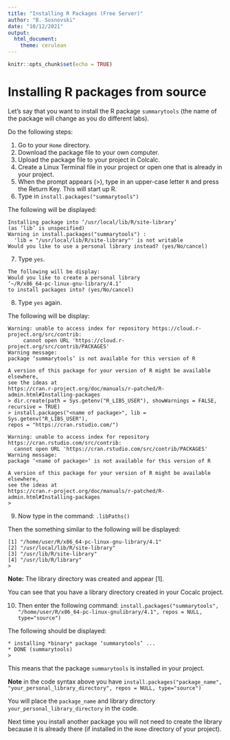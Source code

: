 ```yaml
---
title: "Installing R Packages (Free Server)"
author: "B. Sosnovski"
date: "10/12/2021"
output: 
  html_document: 
    theme: cerulean
---
```


```r
knitr::opts_chunk$set(echo = TRUE)
```

# Installing R packages from source

Let’s say that you want to install the R package `summarytools` (the name of the package will change as you do different labs).

Do the following steps:

1. Go to your `Home` directory.
2. Download the package file to your own computer.
3. Upload the package file to your project in Colcalc.
4. Create a Linux Terminal file in your project or open one that is already in your project.
5. When the prompt appears (>), type in an upper-case letter `R` and press the Return Key. This will start up R.
6. Type in `install.packages("summarytools")`

The following will be displayed:

```
Installing package into ‘/usr/local/lib/R/site-library’
(as ‘lib’ is unspecified)
Warning in install.packages("summarytools") :
  'lib = "/usr/local/lib/R/site-library"' is not writable
Would you like to use a personal library instead? (yes/No/cancel) 
```

7)	Type `yes`.

```
The following will be display:
Would you like to create a personal library
‘~/R/x86_64-pc-linux-gnu-library/4.1’
to install packages into? (yes/No/cancel)
```

8)	Type `yes` again.

The following will be display:

```
Warning: unable to access index for repository https://cloud.r-project.org/src/contrib:
 	 cannot open URL 'https://cloud.r-project.org/src/contrib/PACKAGES'
Warning message:
package ‘summarytools’ is not available for this version of R

A version of this package for your version of R might be available elsewhere,
see the ideas at
https://cran.r-project.org/doc/manuals/r-patched/R-admin.html#Installing-packages 
> dir.create(path = Sys.getenv("R_LIBS_USER"), showWarnings = FALSE, 
recursive = TRUE)
> install.packages("<name of package>", lib = Sys.getenv("R_LIBS_USER"), 
repos = "https://cran.rstudio.com/")
	                            
Warning: unable to access index for repository https://cran.rstudio.com/src/contrib:
  cannot open URL 'https://cran.rstudio.com/src/contrib/PACKAGES'
Warning message:
package ‘<name of package>’ is not available for this version of R
	
A version of this package for your version of R might be available elsewhere,
see the ideas at
https://cran.r-project.org/doc/manuals/r-patched/R-admin.html#Installing-packages 
>
```

9)	Now type in the command: `.libPaths()`

Then the something similar to the following will be displayed:

```
[1] "/home/user/R/x86_64-pc-linux-gnu-library/4.1"
[2] "/usr/local/lib/R/site-library"               
[3] "/usr/lib/R/site-library"                     
[4] "/usr/lib/R/library"                          
>
```

**Note:** The library directory was created and appear [1]. 

You can see that you have a library directory created in your Cocalc project.

10)	Then enter the following command: `
install.packages("summarytools", "/home/user/R/x86_64-pc-linux-gnulibrary/4.1", repos = NULL, type="source")
`

The following should be displayed:
```
* installing *binary* package ‘summarytools’ ...
* DONE (summarytools)
>
```

This means that the package `summarytools` is installed in your project.

**Note** in the code syntax above you have 
`install.packages("package_name", "your_personal_library_directory", repos = NULL, type="source")`

You will place the `package_name` and library directory `your_personal_library_directory` in the code.

Next time you install another package you will not need to create the library because it is already there (if installed in the `Home` directory of your project).
